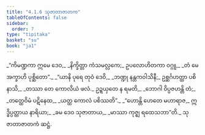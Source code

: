 ```yaml
---
title: "4.1.6 သုဇာတာဇာတက"
tableOfContents: false
sidebar:
  order: 7
type: "tipitaka"
basket: "su"
book: "ja1"
---
```



<DynamicBreadcrumb />

<Division number="21" book="ja1">

<Paragraph number="908" type="verses" book="ja1">
_“ကိမဏ္ဍကာ ဣမေ ဒေဝ,_  
_နိက္ခိတ္တာ ကံသမလ္လကေ;_  
ဥပလောဟိတကာ ဝဂ္ဂူ,_  
_တံ မေ အက္ခာဟိ ပုစ္ဆိတော”._  

</Paragraph>

</Division>
<Division number="22" book="ja1">

<Paragraph number="909" type="verses" book="ja1">
_“ယာနိ ပုရေ တုဝံ ဒေဝိ,_  
_ဘဏ္ဍု နန္တကဝါသိနီ;_  
ဥစ္ဆင်္ဂဟတ္ထာ ပစိနာသိ,_  
_တဿာ တေ ကောလိယံ ဖလံ._  

</Paragraph>

</Division>
<Division number="23" book="ja1">

<Paragraph number="910" type="verses" book="ja1">
ဥဍ္ဍယှတေ န ရမတိ,_  
_ဘောဂါ ဝိပ္ပဇဟန္တိ တံ;_  
_တတ္ထေဝိမံ ပဋိနေထ,_  
_ယတ္ထ ကောလံ ပစိဿတိ”._  

</Paragraph>

</Division>
<Division number="24" book="ja1">

<Paragraph number="911" type="verses" book="ja1">
_“ဟောန္တိ ဟေတေ မဟာရာဇ,_  
ဣဒ္ဓိပ္ပတ္တာယ နာရိယာ;_  
_ခမ ဒေဝ သုဇာတာယ,_  
_မာဿာ ကုဇ္ဈ ရထေသဘာ”တိ._  


</Paragraph>
</Division>

<Paragraph number="912" type="center" book="ja1">
သုဇာတာဇာတကံ ဆဋ္ဌံ.
</Paragraph>